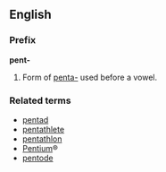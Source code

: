 ==English==
===Prefix===
'''pent-'''

#Form of [[penta-]] used before a vowel.

===Related terms===
*[[pentad]]
*[[pentathlete]]
*[[pentathlon]]
*[[Pentium]]®
*[[pentode]]